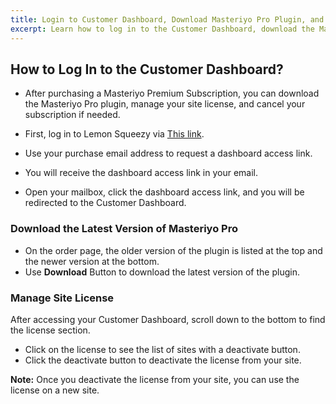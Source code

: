 ```yaml
---
title: Login to Customer Dashboard, Download Masteriyo Pro Plugin, and Manage Site License.
excerpt: Learn how to log in to the Customer Dashboard, download the Masteriyo Pro plugin, and manage your site license.
---
```


## How to Log In to the Customer Dashboard?

- After purchasing a Masteriyo Premium Subscription, you can download the Masteriyo Pro plugin, manage your site license, and cancel your subscription if needed.

- First, log in to Lemon Squeezy via [This link](https://app.lemonsqueezy.com/my-orders).

- Use your purchase email address to request a dashboard access link.

- You will receive the dashboard access link in your email.

- Open your mailbox, click the dashboard access link, and you will be redirected to the Customer Dashboard.

### Download the Latest Version of Masteriyo Pro

- On the order page, the older version of the plugin is listed at the top and the newer version at the bottom.
- Use **Download** Button to download the latest version of the plugin.

### Manage Site License

After accessing your Customer Dashboard, scroll down to the bottom to find the license section.
- Click on the license to see the list of sites with a deactivate button.
- Click the deactivate button to deactivate the license from your site.

<Callout> **Note:** Once you deactivate the license from your site, you can use the license on a new site. </Callout>